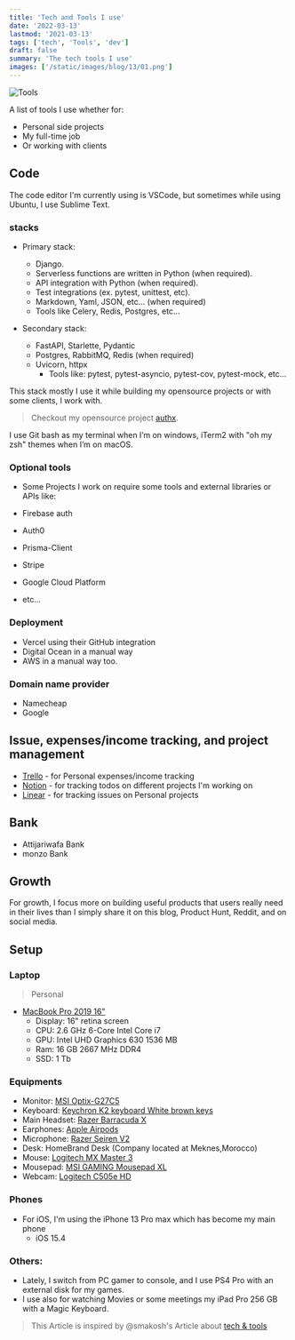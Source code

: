 ```yaml
---
title: 'Tech and Tools I use'
date: '2022-03-13'
lastmod: '2021-03-13'
tags: ['tech', 'Tools', 'dev']
draft: false
summary: 'The tech tools I use'
images: ['/static/images/blog/13/01.png']
---
```


![Tools](/static/images/blog/13/01.png)

A list of tools I use whether for:

- Personal side projects
- My full-time job
- Or working with clients

## Code

The code editor I'm currently using is VSCode, but sometimes while using Ubuntu, I use Sublime Text.

### stacks

- Primary stack:

  - Django.
  - Serverless functions are written in Python (when required).
  - API integration with Python (when required).
  - Test integrations (ex. pytest, unittest, etc).
  - Markdown, Yaml, JSON, etc... (when required)
  - Tools like Celery, Redis, Postgres, etc...

- Secondary stack:

  - FastAPI, Starlette, Pydantic
  - Postgres, RabbitMQ, Redis (when required)
  - Uvicorn, httpx
    - Tools like: pytest, pytest-asyncio, pytest-cov, pytest-mock, etc...

This stack mostly I use it while building my opensource projects or with some clients, I work with.

> Checkout my opensource project [authx](https://github.com/yezz123/authx).

I use Git bash as my terminal when I’m on windows, iTerm2 with "oh my zsh" themes when I’m on macOS.

### Optional tools

- Some Projects I work on require some tools and external libraries or APIs like:

- Firebase auth
- Auth0
- Prisma-Client
- Stripe
- Google Cloud Platform
- etc...

### Deployment

- Vercel using their GitHub integration
- Digital Ocean in a manual way
- AWS in a manual way too.

### Domain name provider

- Namecheap
- Google

## Issue, expenses/income tracking, and project management

- [Trello](https://trello.com/) - for Personal expenses/income tracking
- [Notion](https://notion.so/) - for tracking todos on different projects I'm working on
- [Linear](https://linear.app/) - for tracking issues on Personal projects

## Bank

- Attijariwafa Bank
- monzo Bank

## Growth

For growth, I focus more on building useful products that users really need in their lives than I simply share it on this blog, Product Hunt, Reddit, and on social media.

## Setup

### Laptop

> Personal

- [MacBook Pro 2019 16"](https://amzn.to/3gMSwxw)
  - Display: 16" retina screen
  - CPU: 2.6 GHz 6-Core Intel Core i7
  - GPU: Intel UHD Graphics 630 1536 MB
  - Ram: 16 GB 2667 MHz DDR4
  - SSD: 1 Tb

### Equipments

- Monitor: [MSI Optix-G27C5](https://www.msi.com/Monitor/Optix-G27C5)
- Keyboard: [Keychron K2 keyboard White brown keys](https://www.amazon.com/Keychron-Wireless-Bluetooth-Mechanical-Keyboard/dp/B07YB32H52)
- Main Headset: [Razer Barracuda X](https://www.razer.com/gaming/headsets/razer-barracuda-x)
- Earphones: [Apple Airpods](https://amzn.to/2WbyNxV)
- Microphone: [Razer Seiren V2](https://www.razer.com/streaming-microphones/razer-seiren-v2-pro)
- Desk: HomeBrand Desk (Company located at Meknes,Morocco)
- Mouse: [Logitech MX Master 3](https://www.logitech.com/en-us/products/mice/mx-master-3.html)
- Mousepad: [MSI GAMING Mousepad XL](https://www.msi.com/Gaming-Gear/GAMING-Mousepad-XL/Overview)
- Webcam: [Logitech C505e HD](https://www.logitech.com/en-us/products/webcams/c505e-business-webcam.960-001385.html)

### Phones

- For iOS, I'm using the iPhone 13 Pro max which has become my main phone
  - iOS 15.4

### Others:

- Lately, I switch from PC gamer to console, and I use PS4 Pro with an external disk for my games.
- I use also for watching Movies or some meetings my iPad Pro 256 GB with a Magic Keyboard.

> This Article is inspired by @smakosh's Article about [tech & tools](https://smakosh.com/the-tech-tools-I-use)



